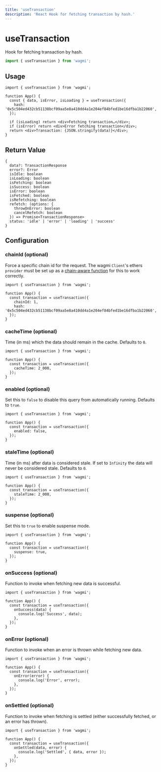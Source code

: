 ```yaml
---
title: 'useTransaction'
description: 'React Hook for fetching transaction by hash.'
---
```


# useTransaction

Hook for fetching transaction by hash.

```ts
import { useTransaction } from 'wagmi';
```

## Usage

```tsx
import { useTransaction } from 'wagmi';

function App() {
  const { data, isError, isLoading } = useTransaction({
    hash: '0x5c504ed432cb51138bcf09aa5e8a410dd4a1e204ef84bfed1be16dfba1b22060',
  });

  if (isLoading) return <div>Fetching transaction…</div>;
  if (isError) return <div>Error fetching transaction</div>;
  return <div>Transaction: {JSON.stringify(data)}</div>;
}
```

## Return Value

```tsx
{
  data?: TransactionResponse
  error?: Error
  isIdle: boolean
  isLoading: boolean
  isFetching: boolean
  isSuccess: boolean
  isError: boolean
  isFetched: boolean
  isRefetching: boolean
  refetch: (options: {
    throwOnError: boolean
    cancelRefetch: boolean
  }) => Promise<TransactionResponse>
  status: 'idle' | 'error' | 'loading' | 'success'
}
```

## Configuration

### chainId (optional)

Force a specific chain id for the request. The wagmi `Client`'s ethers `provider` must be set up as a [chain-aware function](/docs/client#provider-optional) for this to work correctly.

```tsx {5}
import { useTransaction } from 'wagmi';

function App() {
  const transaction = useTransaction({
    chainId: 1,
    hash: '0x5c504ed432cb51138bcf09aa5e8a410dd4a1e204ef84bfed1be16dfba1b22060',
  });
}
```

### cacheTime (optional)

Time (in ms) which the data should remain in the cache. Defaults to `0`.

```tsx {5}
import { useTransaction } from 'wagmi';

function App() {
  const transaction = useTransaction({
    cacheTime: 2_000,
  });
}
```

### enabled (optional)

Set this to `false` to disable this query from automatically running. Defaults to `true`.

```tsx {5}
import { useTransaction } from 'wagmi';

function App() {
  const transaction = useTransaction({
    enabled: false,
  });
}
```

### staleTime (optional)

Time (in ms) after data is considered stale. If set to `Infinity` the data will never be considered stale. Defaults to `0`.

```tsx {5}
import { useTransaction } from 'wagmi';

function App() {
  const transaction = useTransaction({
    staleTime: 2_000,
  });
}
```

### suspense (optional)

Set this to `true` to enable suspense mode.

```tsx {5}
import { useTransaction } from 'wagmi';

function App() {
  const transaction = useTransaction({
    suspense: true,
  });
}
```

### onSuccess (optional)

Function to invoke when fetching new data is successful.

```tsx {5-7}
import { useTransaction } from 'wagmi';

function App() {
  const transaction = useTransaction({
    onSuccess(data) {
      console.log('Success', data);
    },
  });
}
```

### onError (optional)

Function to invoke when an error is thrown while fetching new data.

```tsx {5-7}
import { useTransaction } from 'wagmi';

function App() {
  const transaction = useTransaction({
    onError(error) {
      console.log('Error', error);
    },
  });
}
```

### onSettled (optional)

Function to invoke when fetching is settled (either successfully fetched, or an error has thrown).

```tsx {5-7}
import { useTransaction } from 'wagmi';

function App() {
  const transaction = useTransaction({
    onSettled(data, error) {
      console.log('Settled', { data, error });
    },
  });
}
```
